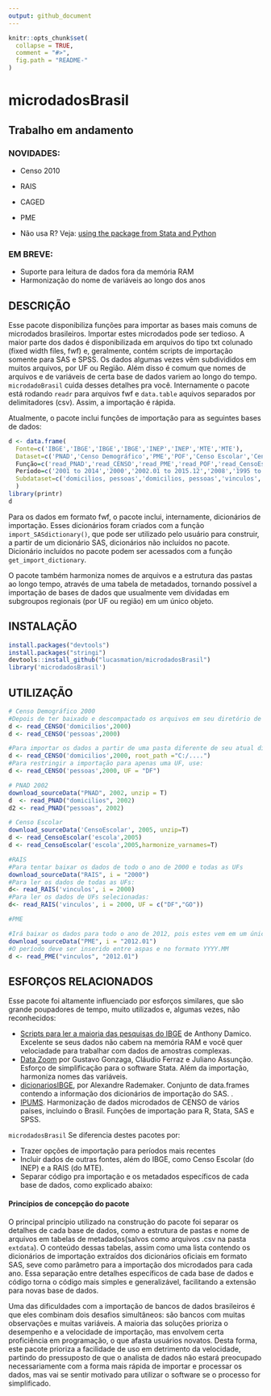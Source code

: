 ```yaml
---
output: github_document
---
```


<!-- README.md is generated from README.Rmd. Please edit that file -->

```r
knitr::opts_chunk$set(
  collapse = TRUE,
  comment = "#>",
  fig.path = "README-"
)
```
# microdadosBrasil

## Trabalho em andamento

### NOVIDADES:

* Censo 2010
* RAIS
* CAGED
* PME

-   Não usa R? Veja: [using the package from Stata and Python](https://github.com/lucasmation/microdadosBrasil/blob/master/vignettes/Running_from_other_software.Rmd)

### EM BREVE:

* Suporte para leitura de dados fora da memória RAM
* Harmonização do nome de variáveis ao longo dos anos


## DESCRIÇÃO 

Esse pacote disponibiliza funções para importar as bases mais comuns de microdados brasileiros. Importar estes microdados pode ser tedioso. A maior parte dos dados é disponibilizada em arquivos do tipo txt colunado (fixed width files, fwf) e, geralmente, contém scripts de importação somente para SAS e SPSS. Os dados algumas vezes vêm subdivididos em muitos arquivos, por UF ou Região. Além disso é comum que nomes de arquivos e de variáveis de certa base de dados variem  ao longo do tempo. `microdadoBrasil` cuida desses detalhes pra você. Internamente o pacote está rodando `readr` para arquivos fwf e `data.table`  aquivos separados por delimitadores (csv). Assim, a importação é rápida.


Atualmente, o pacote inclui funções de importação para as seguintes bases de dados:
  
```r
d <- data.frame(
  Fonte=c('IBGE','IBGE','IBGE','IBGE','INEP','INEP','MTE','MTE'),
  Dataset=c('PNAD','Censo Demográfico','PME','POF','Censo Escolar','Censo da Educ. Superior','CAGED','RAIS'),
  Função=c('read_PNAD','read_CENSO','read_PME','read_POF','read_CensoEscolar','read_CensoEducacaoSuperior','read_CAGED','read_RAIS'),
  Período=c('2001 to 2014','2000','2002.01 to 2015.12','2008','1995 to 2014','1995 to 2014','2009.01 to 2016.05','1998 to 2014'),
  Subdataset=c('domicilios, pessoas','domicilios, pessoas','vinculos','several, ver detalhes','escolas, ..., ver detalhes','ver detalhes','vinculos','estabelecimentos, vinculos')
  )
library(printr)
d
```


Para os dados em formato fwf, o pacote inclui, internamente, dicionários de importação. Esses dicionários foram criados com a função `import_SASdictionary()`, que pode ser utilizado pelo usuário para construir, a partir de um dicionário SAS, dicionários não incluídos no pacote. Dicionário incluídos no pacote podem ser acessados com a função `get_import_dictionary`.

O pacote também harmoniza nomes de arquivos e a estrutura das pastas ao longo tempo, através de uma tabela de metadados, tornando possível a importação de bases de dados que usualmente vem dividadas em subgroupos regionais (por UF ou região) em um único objeto.

## INSTALAÇÃO

```r
install.packages("devtools")
install.packages("stringi") 
devtools::install_github("lucasmation/microdadosBrasil")
library('microdadosBrasil')
```

## UTILIZAÇÃO

```r
# Censo Demográfico 2000
#Depois de ter baixado e descompactado os arquivos em seu diretório de trabalho , rode:
d <- read_CENSO('domicilios',2000)
d <- read_CENSO('pessoas',2000)

#Para importar os dados a partir de uma pasta diferente de seu atual diretório de trabalho, use 
d <- read_CENSO('domicilios',2000, root_path ="C:/....")
#Para restringir a importação para apenas uma UF, use:
d <- read_CENSO('pessoas',2000, UF = "DF")

# PNAD 2002
download_sourceData("PNAD", 2002, unzip = T)
d  <- read_PNAD("domicilios", 2002)
d2 <- read_PNAD("pessoas", 2002)

# Censo Escolar
download_sourceData('CensoEscolar', 2005, unzip=T)
d <- read_CensoEscolar('escola',2005)
d <- read_CensoEscolar('escola',2005,harmonize_varnames=T)

#RAIS
#Para tentar baixar os dados de todo o ano de 2000 e todas as UFs
download_sourceData("RAIS", i = "2000")
#Para ler os dados de todas as UFs:
d<- read_RAIS('vinculos', i = 2000)
#Para ler os dados de UFs selecionadas:
d<- read_RAIS('vinculos', i = 2000, UF = c("DF","GO"))

#PME

#Irá baixar os dados para todo o ano de 2012, pois estes vem em um único arquivo:
download_sourceData("PME", i = "2012.01")
#O período deve ser inserido entre aspas e no formato YYYY.MM
d <- read_PME("vinculos", "2012.01")

```

## ESFORÇOS RELACIONADOS


Esse pacote foi altamente influenciado por esforços similares, que são grande poupadores de tempo, muito utilizados e, algumas vezes, não reconhecidos:


* [Scripts para ler a maioria das pesquisas do IBGE](http://www.asdfree.com/) de Anthony Damico. Excelente se seus dados não cabem na memória RAM e você quer velociadade para trabalhar com dados de amostras complexas.
* [Data Zoom](http://www.econ.puc-rio.br/datazoom/) por  Gustavo Gonzaga, Cláudio Ferraz e Juliano Assunção.  Esforço de simplificação para o software Stata. Além da importação, harmoniza nomes das variáveis.  
* [dicionariosIBGE](https://cran.r-project.org/web/packages/dicionariosIBGE/index.html), por 	Alexandre Rademaker. Conjunto de data.frames contendo a informação dos dicionários de importação do SAS. .
* [IPUMS](https://international.ipums.org/international/). Harmonização de dados microdados de CENSO de vários países, incluindo o Brasil. Funções de importação para R, Stata, SAS e SPSS. 


`microdadosBrasil` Se diferencia destes pacotes por: 

* Trazer opções de importação para períodos mais recentes
* Incluir dados de outras fontes, além do IBGE, como Censo Escolar (do INEP) e a RAIS (do MTE).
* Separar código pra importação e os metadados específicos de cada base de dados, como explicado abaixo:


#### Princípios de concepção do pacote

O principal princípio utilizado na construção do pacote foi separar os detalhes de cada base de dados, como a estrutura de pastas e nome de arquivos em tabelas de metadados(salvos como arquivos .csv na pasta `extdata`). O conteúdo dessas tabelas, assim como uma lista contendo os dicionários de importação extraídos dos dicionários oficiais em formato SAS, seve como parâmetro para a importação dos microdados para cada ano. Essa separação entre detalhes específicos de cada base de dados e código torna o código mais simples e generalizável, facilitando a extensão para novas base de dados.

Uma das dificuldades com a importação de bancos de dados brasileiros é que eles combinam dois desafios simultâneos: são bancos com muitas observações e muitas variáveis. A maioria das soluções prioriza o desempenho e a velocidade de importação, mas envolvem certa proficiência em programação, o que afasta usuários novatos. Desta forma, este pacote prioriza a facilidade de uso em detrimento da velocidade, partindo do pressuposto de que o analista de dados não estará preocupado necessariamente com a forma mais rápida de importar e processar os dados, mas vai se sentir motivado para utilizar o software se o processo for simplificado.
